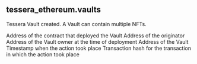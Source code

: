 ## tessera_ethereum.vaults 
Tessera Vault created. A Vault can contain multiple NFTs.


<ParamField path="deployer">
Address of the contract that deployed the Vault
</ParamField>
<ParamField path="origin">
Address of the originator
</ParamField>
<ParamField path="owner">
Address of the Vault owner at the time of deployment
</ParamField>
<ParamField path="vault">
Address of the Vault
</ParamField>
<ParamField path="block_time">
Timestamp when the action took place
</ParamField>
<ParamField path="tx_hash">
Transaction hash for the transaction in which the action took place
</ParamField>
